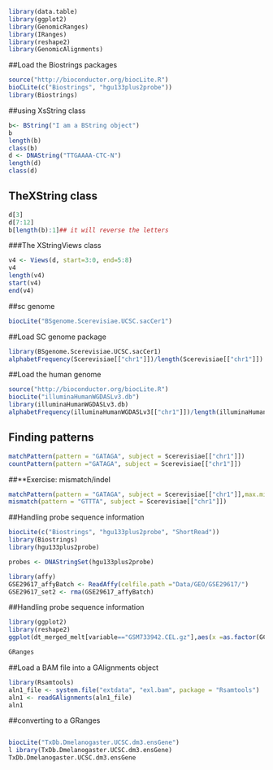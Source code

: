 ```r
library(data.table)
library(ggplot2)
library(GenomicRanges)
library(IRanges)
library(reshape2)
library(GenomicAlignments)

```

##Load the Biostrings packages
```r
source("http://bioconductor.org/biocLite.R")
bioCLite(c("Biostrings", "hgu133plus2probe"))
library(Biostrings)
```


##using XsString class
```r
b<- BString("I am a BString object")
b 
length(b)
class(b)
d <- DNAString("TTGAAAA-CTC-N")
length(d)
class(d)
```

## TheXString class
```r
d[3]
d[7:12]
b[length(b):1]## it will reverse the letters
```

###The XStringViews class
```r
v4 <- Views(d, start=3:0, end=5:8)
v4
length(v4)
start(v4)
end(v4)
```

##sc genome
```r
biocLite("BSgenome.Scerevisiae.UCSC.sacCer1")

```

##Load SC genome package
```r
library(BSgenome.Scerevisiae.UCSC.sacCer1)
alphabetFrequency(Scerevisiae[["chr1"]])/length(Scerevisiae[["chr1"]])
```



##Load the human genome 
```r
source("http://bioconductor.org/biocLite.R")
biocLite("illuminaHumanWGDASLv3.db")
library(illuminaHumanWGDASLv3.db)
alphabetFrequency(illuminaHumanWGDASLv3[["chr1"]])/length(illuminaHumanWGDASLv3[["chr1"]])

```
## Finding patterns
```r
matchPattern(pattern = "GATAGA", subject = Scerevisiae[["chr1"]])
countPattern(pattern ="GATAGA", subject = Scerevisiae[["chr1"]])
```

##**Exercise: mismatch/indel
```r
matchPattern(pattern = "GATAGA", subject = Scerevisiae[["chr1"]],max.mismatch=6, min.mismatch=0, with.indels =TRUE, fixed= TRUE, algorithm= "auto")
mismatch(pattern = "GTTTA", subject = Scerevisiae[["chr1"]])
```

##Handling probe sequence information 
```r
biocLite(c("Biostrings", "hgu133plus2probe", "ShortRead"))
library(Biostrings)
library(hgu133plus2probe)

```

```r
probes <- DNAStringSet(hgu133plus2probe)
```

```r
library(affy)
GSE29617_affyBatch <- ReadAffy(celfile.path ="Data/GEO/GSE29617/")
GSE29617_set2 <- rma(GSE29617_affyBatch)

```


##Handling probe sequence information
```r
library(ggplot2)
library(reshape2)
ggplot(dt_merged_melt[variable=="GSM733942.CEL.gz"],aes(x =as.factor(GC_count),y=value))+geom_violin()+geom_point(data=dt_merged_melt_sum,aes(x=as.factor(GC_count),y=mean), col="red",size=6)+theme_minimal(base_size =18)
```

```r
GRanges
```


##Load a BAM  file into a GAlignments object
```r
library(Rsamtools)
aln1_file <- system.file("extdata", "exl.bam", package = "Rsamtools")
aln1 <- readGAlignments(aln1_file)
aln1

```

##converting to a GRanges 
```r
```


```r
biocLite("TxDb.Dmelanogaster.UCSC.dm3.ensGene")
l ibrary(TxDb.Dmelanogaster.UCSC.dm3.ensGene)
TxDb.Dmelanogaster.UCSC.dm3.ensGene
```





